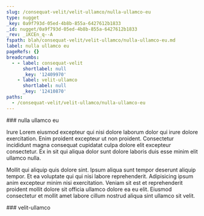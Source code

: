 ```yaml
---
slug: /consequat-velit/velit-ullamco/nulla-ullamco-eu
type: nugget
_key: 0a9f793d-05ed-4b8b-855a-6427612b1833
_id: nugget/0a9f793d-05ed-4b8b-855a-6427612b1833
_rev: _iKCEn_q--A
fspath: blah/consequat-velit/velit-ullamco/nulla-ullamco-eu.md
label: nulla ullamco eu
pageRefs: {}
breadcrumbs:
  - - label: consequat-velit
      shortlabel: null
      _key: '12409970'
    - label: velit-ullamco
      shortlabel: null
      _key: '12410870'
paths:
  - /consequat-velit/velit-ullamco/nulla-ullamco-eu
---
```


<NuggetArea>
<Nugget slug="/consequat-velit/velit-ullamco/nulla-ullamco-eu" type="nugget" _key="0a9f793d-05ed-4b8b-855a-6427612b1833" _id="nugget/0a9f793d-05ed-4b8b-855a-6427612b1833" _rev="_iKCEn_q--A" fspath="blah/consequat-velit/velit-ullamco/nulla-ullamco-eu.md" label="nulla ullamco eu" paths="/consequat-velit/velit-ullamco/nulla-ullamco-eu">
<NuggetBody>
### nulla ullamco eu

Irure Lorem eiusmod excepteur qui nisi dolore laborum dolor qui irure dolore exercitation. Enim proident excepteur ut non proident. Consectetur incididunt magna consequat cupidatat culpa dolore elit excepteur consectetur. Ex in sit qui aliqua dolor sunt dolore laboris duis esse minim elit ullamco nulla.

Mollit qui aliquip quis dolore sint. Ipsum aliqua sunt tempor deserunt aliquip tempor. Et ea voluptate qui qui nisi labore reprehenderit. Adipisicing ipsum anim excepteur minim nisi exercitation. Veniam sit est et reprehenderit proident mollit dolore sit officia ullamco dolore ea eu elit. Eiusmod consectetur et mollit amet labore cillum nostrud aliqua sint ullamco sit velit.

</NuggetBody>
<Breadcrumbs>
<Crumbs>
<Crumb _key="12409970" label="consequat-velit" /><Crumb _key="12410870" label="velit-ullamco" />
</Crumbs>
</Breadcrumbs>
</Nugget>

<NuggetsInbound>
</NuggetsInbound>
<NuggetsOutbound>
</NuggetsOutbound>
</NuggetArea>
<PassagesInbound>
<Passage direction="inbound" type="passage" _key="12410870" _id="passage/12410870" _rev="_iKCEn-2---" label="velit-ullamco" passage="velit-ullamco" fspath="blah/consequat-velit/velit-ullamco" paths="/consequat-velit/velit-ullamco" slug="/consequat-velit/velit-ullamco">
<NuggetBody>
### velit-ullamco

</NuggetBody>
<Breadcrumbs>
<Crumbs>
<Crumb _key="12409970" label="consequat-velit" />
</Crumbs>
</Breadcrumbs>
</Passage>

</PassagesInbound>
<PassagesOutbound>
</PassagesOutbound>